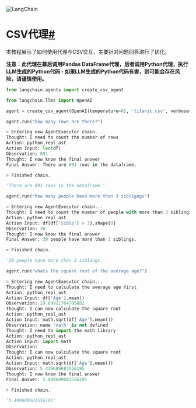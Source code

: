 

<Head>
  <script>
    {
      `(function() {
         var _hmt = _hmt || [];
(function() {
  var hm = document.createElement("script");
  hm.src = "https://hm.baidu.com/hm.js?e60fb290e204e04c5cb6f79b0ac1e697";
  var s = document.getElementsByTagName("script")[0]; 
  s.parentNode.insertBefore(hm, s);
})();
       })();`
    }
  </script>
</Head>

![LangChain](https://pica.zhimg.com/50/v2-56e8bbb52aa271012541c1fe1ceb11a2_r.gif)






# CSV代理[#](#csv-agent "Permalink to this headline")

本教程展示了如何使用代理与CSV交互，主要针对问题回答进行了优化。

**注意：此代理在幕后调用Pandas DataFrame代理，后者调用Python代理，执行LLM生成的Python代码 - 如果LLM生成的Python代码有害，则可能会存在风险，请谨慎使用。**








 ```    python
from langchain.agents import create_csv_agent

 ``` 








 ```    python
from langchain.llms import OpenAI

 ``` 








 ```    python
agent = create_csv_agent(OpenAI(temperature=0), 'titanic.csv', verbose=True)

 ``` 








 ```    python
agent.run("how many rows are there?")

 ``` 






 ```    python
> Entering new AgentExecutor chain...
Thought: I need to count the number of rows
Action: python_repl_ast
Action Input: len(df)
Observation: 891
Thought: I now know the final answer
Final Answer: There are 891 rows in the dataframe.

> Finished chain.

 ``` 




 ```    python
'There are 891 rows in the dataframe.'

 ``` 








 ```    python
agent.run("how many people have more than 3 sibligngs")

 ``` 






 ```    python
> Entering new AgentExecutor chain...
Thought: I need to count the number of people with more than 3 siblings
Action: python_repl_ast
Action Input: df[df['SibSp'] > 3].shape[0]
Observation: 30
Thought: I now know the final answer
Final Answer: 30 people have more than 3 siblings.

> Finished chain.

 ``` 




 ```    python
'30 people have more than 3 siblings.'

 ``` 








 ```    python
agent.run("whats the square root of the average age?")

 ``` 






 ```    python
> Entering new AgentExecutor chain...
Thought: I need to calculate the average age first
Action: python_repl_ast
Action Input: df['Age'].mean()
Observation: 29.69911764705882
Thought: I can now calculate the square root
Action: python_repl_ast
Action Input: math.sqrt(df['Age'].mean())
Observation: name 'math' is not defined
Thought: I need to import the math library
Action: python_repl_ast
Action Input: import math
Observation: 
Thought: I can now calculate the square root
Action: python_repl_ast
Action Input: math.sqrt(df['Age'].mean())
Observation: 5.449689683556195
Thought: I now know the final answer
Final Answer: 5.449689683556195

> Finished chain.

 ``` 




 ```    python
'5.449689683556195'

 ``` 





